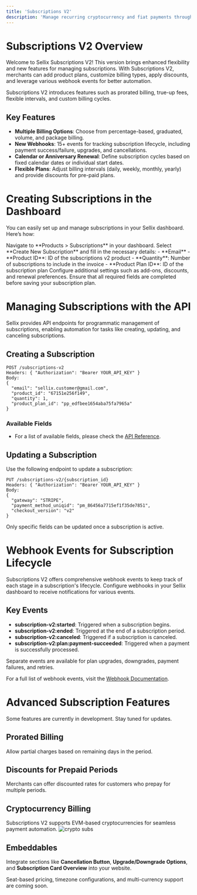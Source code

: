 ```yaml
---
title: 'Subscriptions V2'
description: 'Manage recurring cryptocurrency and fiat payments through Sellix'
---
```


# Subscriptions V2 Overview

Welcome to Sellix Subscriptions V2! This version brings enhanced flexibility and new features for managing subscriptions. With Subscriptions V2, merchants can add product plans, customize billing types, apply discounts, and leverage various webhook events for better automation.

<Callout type="info" title="Why upgrade to V2?">
  Subscriptions V2 introduces features such as prorated billing, true-up fees, flexible intervals, and custom billing cycles.
</Callout>

## Key Features
- **Multiple Billing Options**: Choose from percentage-based, graduated, volume, and package billing.
- **New Webhooks**: 15+ events for tracking subscription lifecycle, including payment success/failure, upgrades, and cancellations.
- **Calendar or Anniversary Renewal**: Define subscription cycles based on fixed calendar dates or individual start dates.
- **Flexible Plans**: Adjust billing intervals (daily, weekly, monthly, yearly) and provide discounts for pre-paid plans.

# Creating Subscriptions in the Dashboard

You can easily set up and manage subscriptions in your Sellix dashboard. Here’s how:

<Steps>
<Step title="Step 1">
  Navigate to **Products > Subscriptions** in your dashboard.
</Step>

<Step title="Step 2">
  Select **Create New Subscription** and fill in the necessary details:
  - **Email**
  - **Product ID**: ID of the subscriptions v2 product
  - **Quantity**: Number of subscriptions to include in the invoice
  - **Product Plan ID**: ID of the subscription plan
</Step>

<Step title="Step 3">
  Configure additional settings such as add-ons, discounts, and renewal preferences.
</Step>
</Steps>

<Warning>
  Ensure that all required fields are completed before saving your subscription plan.
</Warning>

# Managing Subscriptions with the API

Sellix provides API endpoints for programmatic management of subscriptions, enabling automation for tasks like creating, updating, and canceling subscriptions.

## Creating a Subscription

```curl
POST /subscriptions-v2
Headers: { "Authorization": "Bearer YOUR_API_KEY" }
Body:
{
  "email": "sellix.customer@gmail.com",
  "product_id": "67151e256f149",
  "quantity": 1,
  "product_plan_id": "pp_edfbee1654aba75fa7965a"
}
```

### Available Fields
- For a list of available fields, please check the [API Reference](https://docs.sellix.io/api-reference/subscriptions-v2/post-subscriptions).

## Updating a Subscription

Use the following endpoint to update a subscription:

```curl
PUT /subscriptions-v2/{subscription_id}
Headers: { "Authorization": "Bearer YOUR_API_KEY" }
Body:
{
  "gateway": "STRIPE",
  "payment_method_uniqid": "pm_86456a7715ef1f35de7851",
  "checkout_version": "v2"
}
```

<Note>
  Only specific fields can be updated once a subscription is active.
</Note>


# Webhook Events for Subscription Lifecycle

Subscriptions V2 offers comprehensive webhook events to keep track of each stage in a subscription's lifecycle. Configure webhooks in your Sellix dashboard to receive notifications for various events.

## Key Events
- **subscription-v2:started**: Triggered when a subscription begins.
- **subscription-v2:ended**: Triggered at the end of a subscription period.
- **subscription-v2:canceled**: Triggered if a subscription is canceled.
- **subscription-v2:plan:payment-succeeded**: Triggered when a payment is successfully processed.

<Note>
  Separate events are available for plan upgrades, downgrades, payment failures, and retries.
</Note>

For a full list of webhook events, visit the [Webhook Documentation](https://docs.sellix.io/api-reference/webhooks).


# Advanced Subscription Features

<Warning>
  Some features are currently in development. Stay tuned for updates.
</Warning>

## Prorated Billing
Allow partial charges based on remaining days in the period.

## Discounts for Prepaid Periods
Merchants can offer discounted rates for customers who prepay for multiple periods.

## Cryptocurrency Billing
Subscriptions V2 supports EVM-based cryptocurrencies for seamless payment automation.
![crypto subs](https://cdn.sellix.io/static/documentation/images/crypto-subscriptions.png)

## Embeddables
Integrate sections like **Cancellation Button**, **Upgrade/Downgrade Options**, and **Subscription Card Overview** into your website.

<Note>
  Seat-based pricing, timezone configurations, and multi-currency support are coming soon.
</Note>
